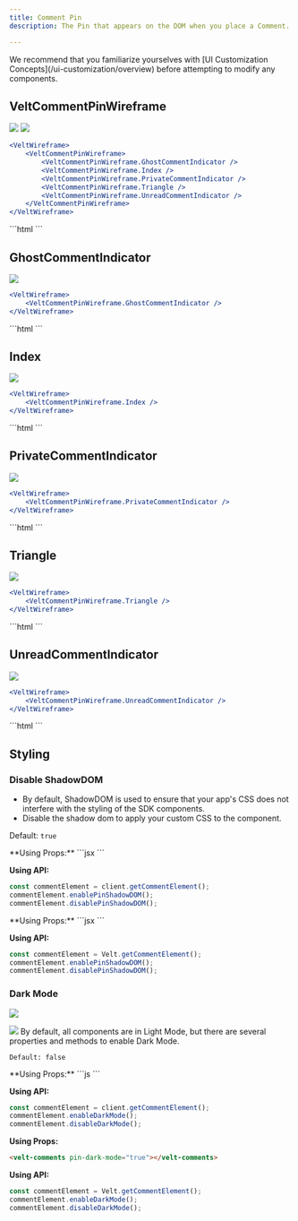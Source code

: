 ```yaml
---
title: Comment Pin
description: The Pin that appears on the DOM when you place a Comment.

---
```

<Note>
We recommend that you familiarize yourselves with [UI Customization Concepts](/ui-customization/overview) before attempting to modify any components.
</Note>

## VeltCommentPinWireframe
![](/images/comment-pin-light.png)
![](/images/comment-pin-all-states-light.png)
<Tabs>
<Tab title="React / Next.js">
```jsx
<VeltWireframe>
    <VeltCommentPinWireframe>
        <VeltCommentPinWireframe.GhostCommentIndicator />
        <VeltCommentPinWireframe.Index />
        <VeltCommentPinWireframe.PrivateCommentIndicator />
        <VeltCommentPinWireframe.Triangle />
        <VeltCommentPinWireframe.UnreadCommentIndicator />
    </VeltCommentPinWireframe>
</VeltWireframe>
```
</Tab>
<Tab title="Other Frameworks">
```html
<velt-wireframe style="display:none;">
    <velt-comment-pin-wireframe>
        <velt-comment-pin-ghost-comment-indicator-wireframe></velt-comment-pin-ghost-comment-indicator-wireframe>
        <velt-comment-pin-index-wireframe></velt-comment-pin-index-wireframe>
        <velt-comment-pin-private-comment-indicator-wireframe></velt-comment-pin-private-comment-indicator-wireframe>
        <velt-comment-pin-triangle-wireframe></velt-comment-pin-triangle-wireframe>
        <velt-comment-pin-unread-comment-indicator-wireframe></velt-comment-pin-unread-comment-indicator-wireframe>
    </velt-comment-pin-wireframe>
</velt-wireframe>
```
</Tab>
</Tabs>

## GhostCommentIndicator
![](/images/customization/Ghost_comments.png)
<Tabs>
<Tab title="React / Next.js">
```jsx
<VeltWireframe>
    <VeltCommentPinWireframe.GhostCommentIndicator />
</VeltWireframe>
```
</Tab>
<Tab title="Other Frameworks">
```html
<velt-wireframe style="display:none;">
    <velt-comment-pin-ghost-comment-indicator-wireframe></velt-comment-pin-ghost-comment-indicator-wireframe>
</velt-wireframe>
```
</Tab>
</Tabs>

## Index
![](/images/customization/Index_counter.png)
<Tabs>
<Tab title="React / Next.js">
```jsx
<VeltWireframe>
    <VeltCommentPinWireframe.Index />
</VeltWireframe>
```
</Tab>
<Tab title="Other Frameworks">
```html
<velt-wireframe style="display:none;">
    <velt-comment-pin-index-wireframe></velt-comment-pin-index-wireframe>
</velt-wireframe>
```
</Tab>
</Tabs>

## PrivateCommentIndicator
![](/images/customization/Private_comments.png)
<Tabs>
<Tab title="React / Next.js">
```jsx
<VeltWireframe>
    <VeltCommentPinWireframe.PrivateCommentIndicator />
</VeltWireframe>
```
</Tab>
<Tab title="Other Frameworks">
```html
<velt-wireframe style="display:none;">
    <velt-comment-pin-private-comment-indicator-wireframe></velt-comment-pin-private-comment-indicator-wireframe>
</velt-wireframe>
```
</Tab>
</Tabs>

## Triangle
![](/images/customization/Cell_indicator.png)
<Tabs>
<Tab title="React / Next.js">
```jsx
<VeltWireframe>
    <VeltCommentPinWireframe.Triangle />
</VeltWireframe>
```
</Tab>
<Tab title="Other Frameworks">
```html
<velt-wireframe style="display:none;">
    <velt-comment-pin-triangle-wireframe></velt-comment-pin-triangle-wireframe>
</velt-wireframe>
```
</Tab>
</Tabs>

## UnreadCommentIndicator
![](/images/customization/Unread_indicator.png)
<Tabs>
<Tab title="React / Next.js">
```jsx
<VeltWireframe>
    <VeltCommentPinWireframe.UnreadCommentIndicator />
</VeltWireframe>
```
</Tab>
<Tab title="Other Frameworks">
```html
<velt-wireframe style="display:none;">
    <velt-comment-pin-unread-comment-indicator-wireframe></velt-comment-pin-unread-comment-indicator-wireframe>
</velt-wireframe>
```
</Tab>
</Tabs>

## Styling
### Disable ShadowDOM
- By default, ShadowDOM is used to ensure that your app's CSS does not interfere with the styling of the SDK components.
- Disable the shadow dom to apply your custom CSS to the component.

Default: `true`

<Tabs>

<Tab title="React / Next.js">
**Using Props:**
```jsx 
<VeltComments pinShadowDOM={false} />
```

**Using API:**
```jsx
const commentElement = client.getCommentElement();
commentElement.enablePinShadowDOM();
commentElement.disablePinShadowDOM();
```

</Tab>

<Tab title="Other Frameworks">
**Using Props:**
```jsx
<velt-comments pin-shadow-dom="false"></velt-comments>
```

**Using API:**
```jsx
const commentElement = Velt.getCommentElement();
commentElement.enablePinShadowDOM();
commentElement.disablePinShadowDOM();
```
</Tab>
</Tabs>

### Dark Mode
![](/images/customization/velt-comment-pin-1.png)

![](/images/customization/velt-comment-pin-2.png)
By default, all components are in Light Mode, but there are several properties and methods to enable Dark Mode.

`Default: false`

<Tabs>

<Tab title="React / Next.js">
**Using Props:**
```js
<VeltComments pinDarkMode={true}/>
```

**Using API:**
```jsx
const commentElement = client.getCommentElement();
commentElement.enableDarkMode();
commentElement.disableDarkMode();
```
</Tab>

<Tab title="Other Frameworks">

**Using Props:**
```html
<velt-comments pin-dark-mode="true"></velt-comments>
```

**Using API:**
```jsx
const commentElement = Velt.getCommentElement();
commentElement.enableDarkMode();
commentElement.disableDarkMode();
```
</Tab>
</Tabs>